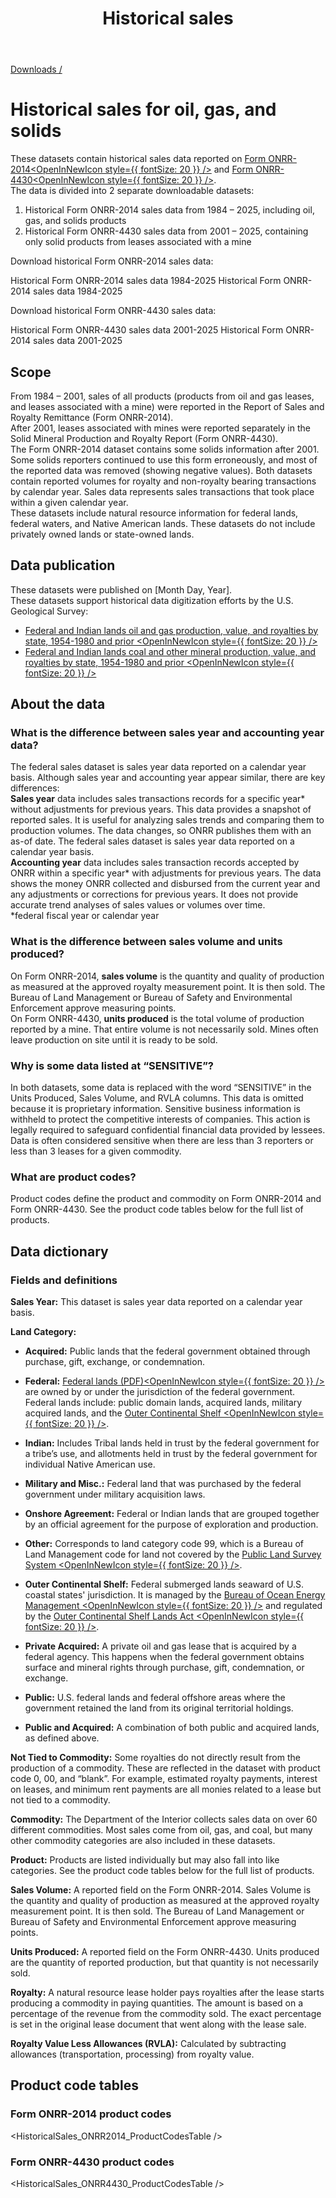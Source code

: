 ﻿---
title: Historical sales
includeToc: true
path: /downloads/historical-sales
layout: downloads
description: This dataset contains historical sales data from Form ONRR-2014 and Form ONRR-4430 by calendar year.
tags:
- Data
- Downloads
- Documentation
- Federal
- Native American
- Indian
- Royalties
- Revenue
- Location
- By location
- Calendar year
- Sales
- oil
- gas
- solids
---

[Downloads /](/downloads/)


# Historical sales for oil, gas, and solids

These datasets contain historical sales data reported on [Form ONRR-2014<OpenInNewIcon style={{ fontSize: 20 }} />](https://onrr.gov/reporting/revenue?tabs=forms) and [Form ONRR-4430<OpenInNewIcon style={{ fontSize: 20 }} />](https://onrr.gov/reporting/solids?tabs=forms).
<br />
The data is divided into 2 separate downloadable datasets:
  1.	Historical Form ONRR-2014 sales data from 1984 – 2025, including oil, gas, and solids products
  2.	Historical Form ONRR-4430 sales data from 2001 – 2025, containing only solid products from leases associated with a mine 
 
Download historical Form ONRR-2014 sales data:

<Link linkType="DownloadCsv" href="/downloads/historical sales/historical_sales_ONRR2014csv.csv">
  Historical Form ONRR-2014 sales data 1984-2025
</Link>

<Link linkType="DownloadXls" href="/downloads/historical sales/historical_sales_ONRR2014.xlsx">
  Historical Form ONRR-2014 sales data 1984-2025
</Link>

Download historical Form ONRR-4430 sales data:

<Link linkType="DownloadCsv" href="/downloads/historical sales/historical_sales_ONRR4430csv.csv">
  Historical Form ONRR-4430 sales data 2001-2025
</Link>

<Link linkType="DownloadXls" href="/downloads/historical sales/historical_sales_ONRR4430.xlsx">
  Historical Form ONRR-2014 sales data 2001-2025
</Link>

## Scope

From 1984 – 2001, sales of all products (products from oil and gas leases, and leases associated with a mine) were reported in the Report of Sales and Royalty Remittance (Form ONRR-2014). 
<br />
After 2001, leases associated with mines were reported separately in the Solid Mineral Production and Royalty Report (Form ONRR-4430). 
<br />
The Form ONRR-2014 dataset contains some solids information after 2001. Some solids reporters continued to use this form erroneously, and most of the reported data was removed (showing negative values). 
Both datasets contain reported volumes for royalty and non-royalty bearing transactions by calendar year. Sales data represents sales transactions that took place within a given calendar year.
<br /> 
These datasets include natural resource information for federal lands, federal waters, and Native American lands. These datasets do not include privately owned lands or state-owned lands.

## Data publication

These datasets were published on [Month Day, Year]. 
<br /> 
These datasets support historical data digitization efforts by the U.S. Geological Survey:
  *	[Federal and Indian lands oil and gas production, value, and royalties by state, 1954-1980 and prior <OpenInNewIcon style={{ fontSize: 20 }} />](https://www.sciencebase.gov/catalog/item/68077f04d4be027c777d3592)
  * [Federal and Indian lands coal and other mineral production, value, and royalties by state, 1954-1980 and prior <OpenInNewIcon style={{ fontSize: 20 }} />](https://www.sciencebase.gov/catalog/item/685961ddd4be024dfd7caaac)

## About the data

### What is the difference between sales year and accounting year data? 

The federal sales dataset is sales year data reported on a calendar year basis. Although sales year and accounting year appear similar, there are key differences:  
<br />
<b>Sales year</b> data includes sales transactions records for a specific year* without adjustments for previous years. This data provides a snapshot of reported sales. It is useful for analyzing sales trends and comparing them to production volumes. The data changes, so ONRR publishes them with an as-of date. The federal sales dataset is sales year data reported on a calendar year basis.
<br /> 
<b>Accounting year</b> data includes sales transaction records accepted by ONRR within a specific year* with adjustments for previous years. The data shows the money ONRR collected and disbursed from the current year and any adjustments or corrections for previous years. It does not provide accurate trend analyses of sales values or volumes over time.
<br />
*federal fiscal year or calendar year

### What is the difference between sales volume and units produced?

On Form ONRR-2014, **sales volume** is the quantity and quality of production as measured at the approved royalty measurement point. It is then sold. The Bureau of Land Management or Bureau of Safety and Environmental Enforcement approve measuring points.
<br />
On Form ONRR-4430, **units produced** is the total volume of production reported by a mine. That entire volume is not necessarily sold. Mines often leave production on site until it is ready to be sold. 

### Why is some data listed at “SENSITIVE”?

In both datasets, some data is replaced with the word “SENSITIVE” in the Units Produced, Sales Volume, and RVLA columns. This data is omitted because it is proprietary information. Sensitive business information is withheld to protect the competitive interests of companies. This action is legally required to safeguard confidential financial data provided by lessees. Data is often considered sensitive when there are less than 3 reporters or less than 3 leases for a given commodity.

### What are product codes? 

Product codes define the product and commodity on Form ONRR-2014 and Form ONRR-4430. See the <Link href="#product-code-tables">product code tables</Link> below for the full list of products.

## Data dictionary

### Fields and definitions

**Sales Year:** This dataset is sales year data reported on a calendar year basis. 
<br />

**Land Category:**

* **Acquired:** Public lands that the federal government obtained through purchase, gift, exchange, or condemnation.

* **Federal:**  [Federal lands (PDF)<OpenInNewIcon style={{ fontSize: 20 }} />](https://sgp.fas.org/crs/misc/R42346.pdf) are owned by or under the jurisdiction of the federal government. Federal lands include: public domain lands, acquired lands, military acquired lands, and the [Outer Continental Shelf <OpenInNewIcon style={{ fontSize: 20 }} />](https://www.boem.gov/oil-gas-energy/leasing/outer-continental-shelf).

* **Indian:** Includes Tribal lands held in trust by the federal government for a tribe’s use, and allotments held in trust by the federal government for individual Native American use.

* **Military and Misc.:** Federal land that was purchased by the federal government under military acquisition laws. 

* **Onshore Agreement:** Federal or Indian lands that are grouped together by an official agreement for the purpose of exploration and production. 

* **Other:** Corresponds to land category code 99, which is a Bureau of Land Management code for land not covered by the [Public Land Survey System <OpenInNewIcon style={{ fontSize: 20 }} />](https://mlrs.blm.gov/s/article/PLSS-Information).

* **Outer Continental Shelf:** Federal submerged lands seaward of U.S. coastal states' jurisdiction. It is managed by the [Bureau of Ocean Energy Management <OpenInNewIcon style={{ fontSize: 20 }} />](https://www.boem.gov/oil-gas-energy/leasing/outer-continental-shelf) and regulated by the [Outer Continental Shelf Lands Act <OpenInNewIcon style={{ fontSize: 20 }} />](https://www.boem.gov/oil-gas-energy/leasing/ocs-lands-act-history). 

* **Private Acquired:** A private oil and gas lease that is acquired by a federal agency. This happens when the federal government obtains surface and mineral rights through purchase, gift, condemnation, or exchange.

* **Public:** U.S. federal lands and federal offshore areas where the government retained the land from its original territorial holdings. 

* **Public and Acquired:** A combination of both public and acquired lands, as defined above.

**Not Tied to Commodity:** Some royalties do not directly result from the production of a commodity. These are reflected in the dataset with product code 0, 00, and “blank”. For example, estimated royalty payments, interest on leases, and minimum rent payments are all monies related to a lease but not tied to a commodity.
<br />

**Commodity:** The Department of the Interior collects sales data on over 60 different commodities. Most sales come from oil, gas, and coal, but many other commodity categories are also included in these datasets.
<br />

**Product:** Products are listed individually but may also fall into like categories. See the <Link href="#product-code-tables">product code tables</Link> below for the full list of products.
<br />

**Sales Volume:** A reported field on the Form ONRR-2014. Sales Volume is the quantity and quality of production as measured at the approved royalty measurement point. It is then sold. The Bureau of Land Management or Bureau of Safety and Environmental Enforcement approve measuring points.
<br />

**Units Produced:** A reported field on the Form ONRR-4430. Units produced are the quantity of reported production, but that quantity is not necessarily sold.
<br />

**Royalty:** A natural resource lease holder pays royalties after the lease starts producing a commodity in paying quantities. The amount is based on a percentage of the revenue from the commodity sold. The exact percentage is set in the original lease document that went along with the lease sale.
<br />

**Royalty Value Less Allowances (RVLA):** Calculated by subtracting allowances (transportation, processing) from royalty value.

## Product code tables

### Form ONRR-2014 product codes

<HistoricalSales_ONRR2014_ProductCodesTable />

### Form ONRR-4430 product codes

<HistoricalSales_ONRR4430_ProductCodesTable />